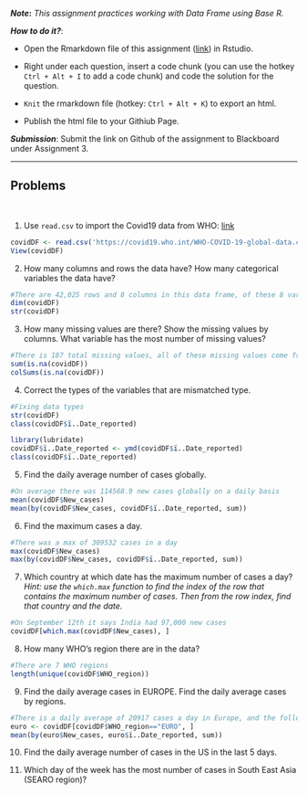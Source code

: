***Note*:** *This assignment practices working with Data Frame using Base R.*

***How to do it?***: 

- Open the Rmarkdown file of this assignment ([link](fa2020_assignment3.Rmd)) in Rstudio. 

- Right under each question, insert  a code chunk (you can use the hotkey `Ctrl + Alt + I` to add a code chunk) and code the solution for the question. 

- `Knit` the rmarkdown file (hotkey: `Ctrl + Alt + K`) to export an html.  

-  Publish the html file to your Githiub Page. 

***Submission***: Submit the link on Github of the assignment to Blackboard under Assignment 3. 

-------

Problems
-------
 \

1. Use `read.csv` to import the Covid19 data from WHO: [link](https://covid19.who.int/WHO-COVID-19-global-data.csv)
```r
covidDF <- read.csv('https://covid19.who.int/WHO-COVID-19-global-data.csv')
View(covidDF)

```

2. How many columns and rows the data have? How many categorical variables the data have?
```r
#There are 42,025 rows and 8 columns in this data frame, of these 8 variables 4 of them are categorical
dim(covidDF)
str(covidDF)
```

3. How many missing values are there?  Show the missing values by columns.  What variable has the most number of missing values?
```r
#There is 187 total missing values, all of these missing values come from the country_code field
sum(is.na(covidDF))
colSums(is.na(covidDF))
```

4. Correct the types of the variables that are mismatched type.
```r
#Fixing data types 
str(covidDF)
class(covidDF$ï..Date_reported)

library(lubridate)
covidDF$ï..Date_reported <- ymd(covidDF$ï..Date_reported)
class(covidDF$ï..Date_reported)
```

5. Find the daily average number of cases globally.
```r
#On average there was 114568.9 new cases globally on a daily basis
mean(covidDF$New_cases)
mean(by(covidDF$New_cases, covidDF$ï..Date_reported, sum))
```

6. Find the maximum cases a day.  
```r
#There was a max of 309532 cases in a day
max(covidDF$New_cases)
max(by(covidDF$New_cases, covidDF$ï..Date_reported, sum))
```

7. Which country at which date has the maximum number of cases a day? *Hint:  use the `which.max` function to find the index of the row that contains the maximum number of cases. Then from the row index, find that country and the date. * 
```r
#On September 12th it says India had 97,000 new cases
covidDF[which.max(covidDF$New_cases), ]
```


8.  How many WHO's region there are in the data?
```r
#There are 7 WHO regions
length(unique(covidDF$WHO_region))
```

9.  Find the daily average cases in EUROPE. Find the daily average cases by regions.
```r
#There is a daily average of 20917 cases a day in Europe, and the following average cases by region
euro <- covidDF[covidDF$WHO_region=="EURO", ]
mean(by(euro$New_cases, euro$ï..Date_reported, sum))
```

10. Find the daily average number of cases in the US in the last 5 days. 

11. Which day of the week has the most number of cases in South East Asia (SEARO region)?
